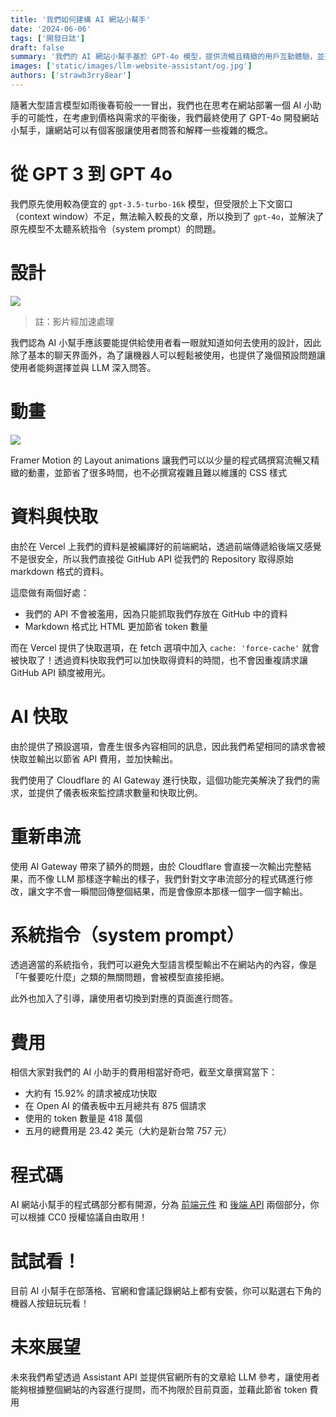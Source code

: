```yaml
---
title: '我們如何建構 AI 網站小幫手'
date: '2024-06-06'
tags: ['開發日誌']
draft: false
summary: '我們的 AI 網站小幫手基於 GPT-4o 模型，提供流暢且精緻的用戶互動體驗，並透過 Cloudflare AI Router 快取技術節省 API 費用與加快響應速度。我們的設計簡單易用，內建預設問題以提升使用便捷性，並運用 Framer Motion 創造精美動畫。未來將通過 Assistant API 擴展功能，讓使用者可根據整個網站內容提問，進一步提升效能與體驗。程式碼已開源，歡迎自由取用！'
images: ['static/images/llm-website-assistant/og.jpg']
authors: ['strawb3rry8ear']
---
```


隨著大型語言模型如雨後春筍般一一冒出，我們也在思考在網站部署一個 AI 小助手的可能性，在考慮到價格與需求的平衡後，我們最終使用了 GPT-4o 開發網站小幫手，讓網站可以有個客服讓使用者問答和解釋一些複雜的概念。

# 從 GPT 3 到 GPT 4o

我們原先使用較為便宜的 `gpt-3.5-turbo-16k` 模型，但受限於上下文窗口（context window）不足，無法輸入較長的文章，所以換到了 `gpt-4o`，並解決了原先模型不太聽系統指令（system prompt）的問題。

# 設計

![](/static/images/llm-website-assistant/default-question.png)

> 註：影片經加速處理

我們認為 AI 小幫手應該要能提供給使用者看一眼就知道如何去使用的設計，因此除了基本的聊天界面外，為了讓機器人可以輕鬆被使用，也提供了幾個預設問題讓使用者能夠選擇並與 LLM 深入問答。

# 動畫

![](/static/images/llm-website-assistant/framer-motion-demo.png)

Framer Motion 的 Layout animations 讓我們可以以少量的程式碼撰寫流暢又精緻的動畫，並節省了很多時間，也不必撰寫複雜且難以維護的 CSS 樣式

# 資料與快取

由於在 Vercel 上我們的資料是被編譯好的前端網站，透過前端傳遞給後端又感覺不是很安全，所以我們直接從 GitHub API 從我們的 Repository 取得原始 markdown 格式的資料。

這麼做有兩個好處：

- 我們的 API 不會被濫用，因為只能抓取我們存放在 GitHub 中的資料
- Markdown 格式比 HTML 更加節省 token 數量

而在 Vercel 提供了快取選項，在 fetch 選項中加入 `cache: 'force-cache'` 就會被快取了！透過資料快取我們可以加快取得資料的時間，也不會因重複請求讓 GitHub API 額度被用光。

# AI 快取

由於提供了預設選項，會產生很多內容相同的訊息，因此我們希望相同的請求會被快取並輸出以節省 API 費用，並加快輸出。

我們使用了 Cloudflare 的 AI Gateway 進行快取，這個功能完美解決了我們的需求，並提供了儀表板來監控請求數量和快取比例。

# 重新串流

使用 AI Gateway 帶來了額外的問題，由於 Cloudflare 會直接一次輸出完整結果，而不像 LLM 那樣逐字輸出的樣子，我們針對文字串流部分的程式碼進行修改，讓文字不會一瞬間回傳整個結果，而是會像原本那樣一個字一個字輸出。

# 系統指令（system prompt）

透過適當的系統指令，我們可以避免大型語言模型輸出不在網站內的內容，像是「午餐要吃什麼」之類的無關問題，會被模型直接拒絕。

此外也加入了引導，讓使用者切換到對應的頁面進行問答。

# 費用

相信大家對我們的 AI 小助手的費用相當好奇吧，截至文章撰寫當下：

- 大約有 15.92% 的請求被成功快取
- 在 Open AI 的儀表板中五月總共有 875 個請求
- 使用的 token 數量是 418 萬個
- 五月的總費用是 23.42 美元（大約是新台幣 757 元）

# 程式碼

AI 網站小幫手的程式碼部分都有開源，分為 [前端元件](https://github.com/dAAAb/juchunko.com/blob/main/components/bot/Assistant.tsx) 和 [後端 API](https://github.com/dAAAb/juchunko.com/blob/main/app/api/completion/route.ts) 兩個部分，你可以根據 CC0 授權協議自由取用！

# 試試看！

目前 AI 小幫手在部落格、官網和會議記錄網站上都有安裝，你可以點選右下角的機器人按鈕玩玩看！

# 未來展望

未來我們希望透過 Assistant API 並提供官網所有的文章給 LLM 參考，讓使用者能夠根據整個網站的內容進行提問，而不拘限於目前頁面，並藉此節省 token 費用
